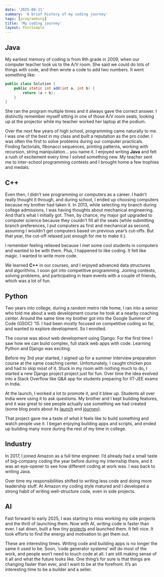 ```yaml
---
date: '2025-08-11'
summary: 'A brief history of my coding journey'
tags: [programming]
title: 'My coding journey'
layout: PostSimple
---
```


## Java

My earliest memory of coding is from 9th grade in 2009, when our computer teacher took us to the A/V room. She said we could do lots of things with code, and then wrote a code to add two numbers. It went something like:

```java
public class Solution {
    public static int add(int a, int b) {
        return (a + b);
    }
}
```

She ran the program multiple times and it always gave the correct answer. I distinctly remember myself sitting in one of those A/V room seats, looking up at the projector while my teacher worked her laptop at the podium.

Over the next few years of high school, programming came naturally to me. I was one of the best in my class and built a reputation as the pro coder. I was often the first to solve problems during our computer practicals. Finding factorials, fibonacci sequences, printing patterns, working with recursion, string manipulation... you name it. I enjoyed writing **Java** and felt a rush of excitement every time I solved something new. My teacher sent me to inter-school programming contests and I brought home a few trophies and medals.

## C++

Even then, I didn’t see programming or computers as a career. I hadn’t really thought it through, and during school, I ended up choosing computers because my brother had taken it. In 2013, while selecting my branch during college admissions, I was having thoughts about mechanical engineering. And that’s what I initially got. Then, by chance, my major got upgraded to computer science because they couldn’t fill all the seats (while submitting branch preferences, I put computers as first and mechanical as second, assuming I wouldn’t get computers based on previous year’s cut-offs. But that year, the cut-off relaxed just enough for me to make it.).

I remember feeling relieved because I met some cool students in computers and wanted to be with them. Plus, I happened to like coding. It felt like magic. I wanted to write more code.

We learned **C++** in our courses, and I enjoyed advanced data structures and algorithms. I soon got into competitive programming. Joining contests, solving problems, and participating in team events with a couple of friends, which was a lot of fun.

## Python

Two years into college, during a random metro ride home, I ran into a senior who told me about a web development course he took at a nearby coaching center. Around the same time my brother got into the Google Summer of Code (GSOC) ’15. I had been mostly focused on competitive coding so far, and wanted to explore development. So I enrolled.

The course was about web development using Django. For the first time I saw how we can build complex, full stack web apps with code. Learning Python and Django was exciting.

Before my 3rd year started, I signed up for a summer interview preparation course at the same coaching center. Unfortunately, I caught chicken pox and had to skip most of it. Stuck in my room with nothing much to do, I started a new Django project project just for fun. Over time the idea evolved into a Stack Overflow like Q&A app for students preparing for IIT-JEE exams in India.

At the launch, I worked a lot to promote it, and it blew up. Students all over India were using it to ask questions. My brother and I kept building features, and it was great to see people actually use something we had created (some blog posts about its [launch](https://www.bhrigu.dev/blog/deployed-and-hosted) and [journey](https://www.bhrigu.dev/blog/jeequery-journey)).

That project gave me a taste of what it feels like to build something and watch people use it. I began enjoying building apps and scripts, and ended up building many more during the rest of my time in college.

## Industry

In 2017, I joined Amazon as a full time engineer. I’d already had a small taste of big-company coding the year before during my internship there, and it was an eye-opener to see how different coding at work was. I was back to writing Java.

Over time my responsibilities shifted to writing less code and doing more leadership stuff. At Amazon my coding style matured and I developed a strong habit of writing well-structure code, even in side projects.

## AI

Fast forward to early 2025, I was starting to miss working my side projects and the thrill of launching them. Now with AI, writing code is faster than ever. I sat down, built a few tiny [projects](https://www.bhrigu.dev/projects) and launched them. It felt nice. It took efforts to find the energy and motivation to get them out.

These are interesting times. Writing code and building apps is no longer the same it used to be. Soon, ‘code generator systems’ will do most of the work, and people won’t need to touch code at all. I am still making sense of it all and what the future looks like. One thing’s for sure is that things are changing faster than ever, and I want to be at the forefront. It’s an interesting time to be a builder and a seller.
